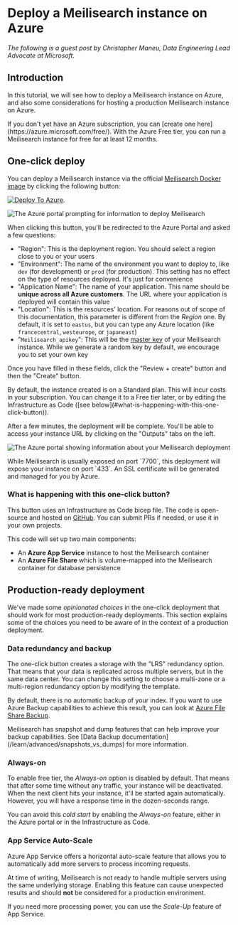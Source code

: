 # Deploy a Meilisearch instance on Azure

_The following is a guest post by Christopher Maneu, Data Engineering Lead Advocate at Microsoft._

## Introduction

In this tutorial, we will see how to deploy a Meilisearch instance on Azure, and also some considerations for hosting a production Meilisearch instance on Azure.

<Capsule intent="tip">
If you don't yet have an Azure subscription, you can [create one here](https://azure.microsoft.com/free/). With the Azure Free tier, you can run a Meilisearch instance for free for at least 12 months.
</Capsule>

## One-click deploy

You can deploy a Meilisearch instance via the official [Meilisearch Docker image](https://hub.docker.com/r/getmeili/meilisearch) by clicking the following button:

[![Deploy To Azure](https://raw.githubusercontent.com/Azure/azure-quickstart-templates/master/1-CONTRIBUTION-GUIDE/images/deploytoazure.svg?sanitize=true)](https://portal.azure.com/#create/Microsoft.Template/uri/https%3A%2F%2Fraw.githubusercontent.com%2Fcmaneu%2Fmeilisearch-on-azure%2Fmain%2Fmain.json).

![The Azure portal prompting for information to deploy Meilisearch](https://raw.githubusercontent.com/meilisearch/documentation/new-docs-content-migration/assets/images/azure/01.azure-deploy-button.png)

When clicking this button, you'll be redirected to the Azure Portal and asked a few questions:

- "Region": This is the deployment region. You should select a region close to you or your users
- "Environment": The name of the environment you want to deploy to, like `dev` (for development) or `prod` (for production). This setting has no effect on the type of resources deployed. It's just for convenience
- "Application Name": The name of your application. This name should be **unique across all Azure customers**. The URL where your application is deployed will contain this value
- "Location": This is the resources' location. For reasons out of scope of this documentation, this parameter is different from the _Region_ one. By default, it is set to `eastus`, but you can type any Azure location (like `francecentral`, `westeurope`, or `japaneast`)
- "`Meilisearch_apikey`": This will be the [master key](/learn/security/master_api_keys) of your Meilisearch instance. While we generate a random key by default, we encourage you to set your own key

Once you have filled in these fields, click the "Review + create" button and then the "Create" button.

<Capsule intent="warning">
By default, the instance created is on a Standard plan. This will incur costs in your subscription. You can change it to a Free tier later, or by editing the Infrastructure as Code ([see below](#what-is-happening-with-this-one-click-button)).
</Capsule>

After a few minutes, the deployment will be complete. You'll be able to access your instance URL by clicking on the "Outputs" tabs on the left.

![The Azure portal showing information about your Meilisearch deployment](https://raw.githubusercontent.com/meilisearch/documentation/new-docs-content-migration/assets/images/azure/02.azure-output.png)

<Capsule intent="tip">
While Meilisearch is usually exposed on port `7700`, this deployment will expose your instance on port `433`. An SSL certificate will be generated and managed for you by Azure.
</Capsule>

### What is happening with this one-click button?

This button uses an Infrastructure as Code bicep file. The code is open-source and hosted on [GitHub](https://github.com/cmaneu/meilisearch-on-azure). You can submit PRs if needed, or use it in your own projects.

This code will set up two main components:

- An **Azure App Service** instance to host the Meilisearch container
- An **Azure File Share** which is volume-mapped into the Meilisearch container for database persistence

## Production-ready deployment

We've made some _opinionated choices_ in the one-click deployment that should work for most production-ready deployments. This section explains some of the choices you need to be aware of in the context of a production deployment.

### Data redundancy and backup

The one-click button creates a storage with the "LRS" redundancy option. That means that your data is replicated across multiple servers, but in the same data center. You can change this setting to choose a multi-zone or a multi-region redundancy option by modifying the template.

By default, there is no automatic backup of your index. If you want to use Azure Backup capabilities to achieve this result, you can look at [Azure File Share Backup](https://docs.microsoft.com/azure/backup/azure-file-share-backup-overview).

<Capsule intent="tip">
Meilisearch has snapshot and dump features that can help improve your backup capabilities. See [Data Backup documentation](/learn/advanced/snapshots_vs_dumps) for more information.
</Capsule>

### Always-on

To enable free tier, the _Always-on_ option is disabled by default. That means that after some time without any traffic, your instance will be deactivated. When the next client hits your instance, it'll be started again automatically. However, you will have a response time in the dozen-seconds range.

You can avoid this _cold start_ by enabling the _Always-on_ feature, either in the Azure portal or in the Infrastructure as Code.

### App Service Auto-Scale

 Azure App Service offers a horizontal auto-scale feature that allows you to automatically add more servers to process incoming requests.

 At time of writing, Meilisearch is not ready to handle multiple servers using the same underlying storage. Enabling this feature can cause unexpected results and should **not** be considered for a production environment.

 If you need more processing power, you can use the _Scale-Up_ feature of App Service.
